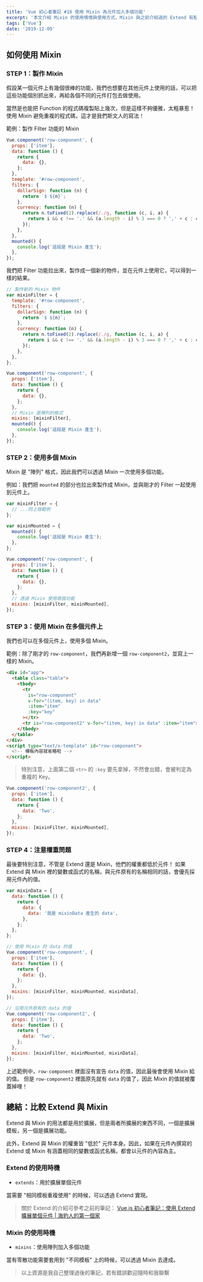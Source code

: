 ```yaml
---
title: 'Vue 初心者筆記 #18 使用 Mixin 為元件加入多個功能'
excerpt: '本文介紹 Mixin 的使用情境與使用方式，Mixin 與之前介紹過的 Extend 有點類似，也有其相異之處，使用上可以依情況選擇要使用 Extend 還是 Mixin。'
tags: ['Vue']
date: '2019-12-09'
---
```


## 如何使用 Mixin

### STEP 1：製作 Mixin

假設某一個元件上有幾個很棒的功能，我們也想要在其他元件上使用的話，可以把這些功能個別抓出來，再給各個不同的元件打包去做使用。

當然是也能把 Function 的程式碼複製貼上幾次，但是這樣不夠優雅，太粗暴惹！
使用 Mixin 避免重複的程式碼，這才是我們斯文人的寫法！

範例：製作 Filter 功能的 Mixin

```javascript
Vue.component('row-component', {
  props: ['item'],
  data: function () {
    return {
      data: {},
    };
  },
  template: '#row-component',
  filters: {
    dollarSign: function (n) {
      return `$ ${n}`;
    },
    currency: function (n) {
      return n.toFixed(2).replace(/./g, function (c, i, a) {
        return i && c !== '.' && (a.length - i) % 3 === 0 ? ',' + c : c;
      });
    },
  },
  mounted() {
    console.log('這段是 Mixin 產生');
  },
});
```

我們把 Filter 功能拉出來，製作成一個新的物件，並在元件上使用它，可以得到一樣的結果。

```javascript
// 製作新的 Mixin 物件
var mixinFilter = {
  template: '#row-component',
  filters: {
    dollarSign: function (n) {
      return `$ ${n}`;
    },
    currency: function (n) {
      return n.toFixed(2).replace(/./g, function (c, i, a) {
        return i && c !== '.' && (a.length - i) % 3 === 0 ? ',' + c : c;
      });
    },
  },
};

Vue.component('row-component', {
  props: ['item'],
  data: function () {
    return {
      data: {},
    };
  },
  // Mixin 是陣列的格式
  mixins: [mixinFilter],
  mounted() {
    console.log('這段是 Mixin 產生');
  },
});
```

### STEP 2：使用多個 Mixin

Mixin 是 "陣列" 格式，因此我們可以透過 Mixin 一次使用多個功能。

例如：我們把 `mounted` 的部分也拉出來製作成 Mixin，並與剛才的 Filter 一起使用到元件上。

```javascript
var mixinFilter = {
  // ...同上個範例
};

var mixinMounted = {
  mounted() {
    console.log('這段是 Mixin 產生');
  },
};

Vue.component('row-component', {
  props: ['item'],
  data: function () {
    return {
      data: {},
    };
  },
  // 透過 Mixin 使用兩個功能
  mixins: [mixinFilter, mixinMounted],
});
```

### STEP 3：使用 Mixin 在多個元件上

我們也可以在多個元件上，使用多個 Mixin。

範例：除了剛才的 `row-component`，我們再新增一個 `row-component2`，並寫上一樣的 Mixin。

```html
<div id="app">
  <table class="table">
    <tbody>
      <tr
        is="row-component"
        v-for="(item, key) in data"
        :item="item"
        :key="key"
      ></tr>
      <tr is="row-component2" v-for="(item, key) in data" :item="item"></tr>
    </tbody>
  </table>
</div>
<script type="text/x-template" id="row-component">
  <!-- 模板內容就省略啦 -->
</script>
```

> 特別注意，上面第二個 `<tr>` 的 `:key` 要先拿掉，不然會出錯，會被判定為重複的 Key。

```javascript
Vue.component('row-component2', {
  props: ['item'],
  data: function () {
    return {
      data: 'Two',
    };
  },
  mixins: [mixinFilter, mixinMounted],
});
```

### STEP 4：注意權重問題

最後要特別注意，不管是 Extend 還是 Mixin，他們的權重都低於元件！
如果 Extend 與 Mixin 裡的變數或函式的名稱，與元件原有的名稱相同的話，會優先採用元件內的值。

```javascript
var mixinData = {
  data: function () {
    return {
      data: {
        data: '我是 mixinData 產生的 data',
      },
    };
  },
};

// 使用 Mixin 的 data 的值
Vue.component('row-component', {
  props: ['item'],
  data: function () {
    return {
      data: {},
    };
  },
  mixins: [mixinFilter, mixinMounted, mixinData],
});

// 沿用元件原有的 data 的值
Vue.component('row-component2', {
  props: ['item'],
  data: function () {
    return {
      data: 'Two',
    };
  },
  mixins: [mixinFilter, mixinMounted, mixinData],
});
```

上述範例中，`row-component` 裡面沒有宣告 `data` 的值，因此最後會使用 Mixin 給的值。
但是 `row-component2` 裡面原先就有 `data` 的值了，因此 Mixin 的值就被覆蓋掉哩！

## 總結：比較 Extend 與 Mixin

Extend 與 Mixin 的用法都是用於擴展，但是兩者所擴展的東西不同，一個是擴展模板，另一個是擴展功能。

此外，Extend 與 Mixin 的權重皆 "低於" 元件本身。因此，如果在元件內撰寫的 Extend 或 Mixin 有涵蓋相同的變數或函式名稱，都會以元件的內容為主。

### Extend 的使用時機

- `extends`：用於擴展單個元件

當需要 "相同模板重複使用" 的時候，可以透過 Extend 實現。

> 關於 Extend 的介紹可參考之前的筆記：
> [Vue.js 初心者筆記：使用 Extend 擴展單個元件 | 海豹人的第一個家](https://sealman234.github.io/vue/20191205/3656062179/)

### Mixin 的使用時機

- `mixins`：使用陣列加入多個功能

當有零散功能需要套用到 "不同模板" 上的時候，可以透過 Mixin 去達成。

> 以上資源是我自己整理過後的筆記，若有錯誤歡迎隨時和我聯繫
